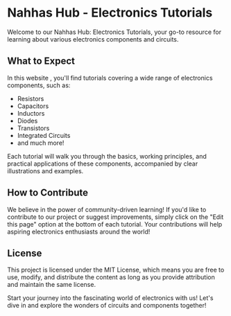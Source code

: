 
# Nahhas Hub - Electronics Tutorials

Welcome to our Nahhas Hub: Electronics Tutorials, your go-to resource for learning about various electronics components and circuits.

## What to Expect

In this website , you'll find tutorials covering a wide range of electronics components, such as:

- Resistors
- Capacitors
- Inductors
- Diodes
- Transistors
- Integrated Circuits
- and much more!

Each tutorial will walk you through the basics, working principles, and practical applications of these components, accompanied by clear illustrations and examples.

## How to Contribute

We believe in the power of community-driven learning! If you'd like to contribute to our project or suggest improvements, simply click on the "Edit this page" option at the bottom of each tutorial. Your contributions will help aspiring electronics enthusiasts around the world!

## License

This project is licensed under the MIT License, which means you are free to use, modify, and distribute the content as long as you provide attribution and maintain the same license.

Start your journey into the fascinating world of electronics with us! Let's dive in and explore the wonders of circuits and components together!
